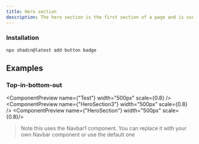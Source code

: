 ```yaml
---
title: Hero section
description: The hero section is the first section of a page and is used to introduce the page content
---
```


### Installation

```tsx
npx shadcn@latest add button badge
```

## Examples

### Top-in-bottom-out

<ComponentPreview name={"Test"} width="500px" scale={0.8} />
<ComponentPreview name={"HeroSection3"} width="500px" scale={0.8} />
<ComponentPreview name={"HeroSection"} width="500px" scale={0.8}/>

> Note this uses the Navbar1 component. You can replace it with your own Navbar component or use the default one

